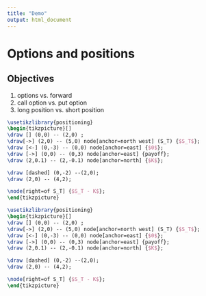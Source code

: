 ```yaml
---
title: "Demo"
output: html_document
---
```


# Options and positions

## Objectives
1. options vs. forward
2. call option vs. put option
3. long position vs. short position

  
  
```tikz
\usetikzlibrary{positioning}
\begin{tikzpicture}[]
\draw [] (0,0) -- (2,0) ;
\draw[->] (2,0) -- (5,0) node[anchor=north west] (S_T) {$S_T$};
\draw [<-] (0,-3) -- (0,0) node[anchor=east] {$0$};
\draw [->] (0,0) -- (0,3) node[anchor=east] {payoff};
\draw (2,0.1) -- (2,-0.1) node[anchor=north] {$K$};

\draw [dashed] (0,-2) --(2,0);
\draw (2,0) -- (4,2);

\node[right=of S_T] {$S_T - K$};
\end{tikzpicture}

\usetikzlibrary{positioning}
\begin{tikzpicture}[]
\draw [] (0,0) -- (2,0) ;
\draw[->] (2,0) -- (5,0) node[anchor=north west] (S_T) {$S_T$};
\draw [<-] (0,-3) -- (0,0) node[anchor=east] {$0$};
\draw [->] (0,0) -- (0,3) node[anchor=east] {payoff};
\draw (2,0.1) -- (2,-0.1) node[anchor=north] {$K$};

\draw [dashed] (0,-2) --(2,0);
\draw (2,0) -- (4,2);

\node[right=of S_T] {$S_T - K$};
\end{tikzpicture}
```